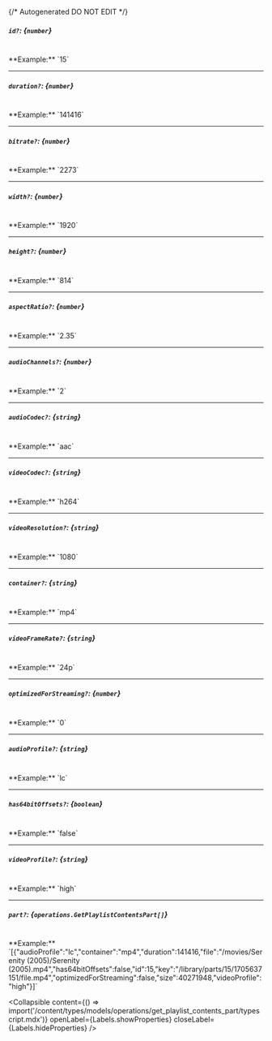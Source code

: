 {/* Autogenerated DO NOT EDIT  */}

##### `id?`: *{`number`}*
<br/>
**Example:** `15`

---
##### `duration?`: *{`number`}*
<br/>
**Example:** `141416`

---
##### `bitrate?`: *{`number`}*
<br/>
**Example:** `2273`

---
##### `width?`: *{`number`}*
<br/>
**Example:** `1920`

---
##### `height?`: *{`number`}*
<br/>
**Example:** `814`

---
##### `aspectRatio?`: *{`number`}*
<br/>
**Example:** `2.35`

---
##### `audioChannels?`: *{`number`}*
<br/>
**Example:** `2`

---
##### `audioCodec?`: *{`string`}*
<br/>
**Example:** `aac`

---
##### `videoCodec?`: *{`string`}*
<br/>
**Example:** `h264`

---
##### `videoResolution?`: *{`string`}*
<br/>
**Example:** `1080`

---
##### `container?`: *{`string`}*
<br/>
**Example:** `mp4`

---
##### `videoFrameRate?`: *{`string`}*
<br/>
**Example:** `24p`

---
##### `optimizedForStreaming?`: *{`number`}*
<br/>
**Example:** `0`

---
##### `audioProfile?`: *{`string`}*
<br/>
**Example:** `lc`

---
##### `has64bitOffsets?`: *{`boolean`}*
<br/>
**Example:** `false`

---
##### `videoProfile?`: *{`string`}*
<br/>
**Example:** `high`

---
##### `part?`: *{`operations.GetPlaylistContentsPart[]`}*
<br/>
**Example:** `[{"audioProfile":"lc","container":"mp4","duration":141416,"file":"/movies/Serenity (2005)/Serenity (2005).mp4","has64bitOffsets":false,"id":15,"key":"/library/parts/15/1705637151/file.mp4","optimizedForStreaming":false,"size":40271948,"videoProfile":"high"}]`

<Collapsible content={() => import('/content/types/models/operations/get_playlist_contents_part/typescript.mdx')} openLabel={Labels.showProperties} closeLabel={Labels.hideProperties} />



